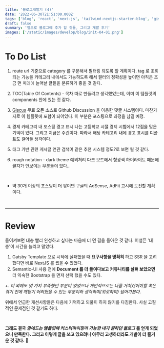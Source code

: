 ```yaml
---
title: '블로그개발기 (4)'
date: '2022-06-30T21:51:00.000Z'
tags: ['blog', 'react', 'next-js', 'tailwind-nextjs-starter-blog', 'giscus']
draft: false
summary: '앞으로 블로그에 추가 할 것들, 그리고 개발 후기'
images: ['/static/images/develop/blog/init-04-01.png']
---
```


# To Do List

1. route url 기준으로 category 를 구분해서 필터링 되도록 할 계획이다.
   tag 로 조회되는 기능을 카테고리 내에서도 가능하도록 해서 필터의 정확성을 높이면 아직은 조금 먼 미래에 늘어날 글들을 분류하기 좋을 것 같다.

2. TOC(Table Of Contents) - 목차
   따로 만들려고 생각했었는데, 이미 이 템플릿의 components 안에 있는 것 같다.

3. [Giscus](https://giscus.app/ko)
   무료 오픈 소스로 Github Discussion 을 이용한 댓글 시스템이다. 마찬가지로 이 템플릿에 포함이 되어있다.
   이 부분은 포스팅으로 과정을 남길 예정.

4. 경제 카테고리 내 포스팅 경고 표시
   나는 고등학교 시절 경제 시험에서 12점을 맞은 기억이 있다. 그리고 지금은 주린이다.
   따라서 해당 카테고리 내에 경고 표시를 디폴트도 걸어둘 생각이다.

5. 태그 기반 관련 게시글
   연관 검색어 같은 추천 시스템 정도?로 보면 될 것 같다.

6. rough notation - dark theme 예외처리
   다크 모드에서 형광색 하이라이트 때문에 글자가 안보이는 부분들이 있다..

<br />

-   약 30개 이상의 포스팅이 더 쌓이면 구글의 AdSense, AdFit 고시에 도전할 계획이다.

<br />

---

# Review

돌이켜보면 대충 빨리 완성하고 싶다는 마음에 더 먼 길을 돌아온 것 같다. 어설픈 '대충'이 시간을 늘리고 말았다.

1. Gatsby Template 으로 시작에 실패했을 때 **요구사항을 명확히** 하고 SSR 을 고려했다면 바로 NextJS 를 썼을 수 있었다.
2. Semantic-UI 사용 전에 **Document 를 더 들여다보고 커뮤니티를 살펴 보았으면** 더 익숙한 Bootstrap 을 먼저 선택 했을 수도 있다.

_+. 이 외에도 몇 가지 부족했던 부분이 있었으나 개인적으로는 나름 거쳐갔어야할 혹은 겪기 전에 깨닫기 어려웠을 수 있는 부분이라 생각하며(위로하며) 넘어가본다._

위에서 언급한 개선사항들은 다음에 기억하고 되풀이 하지 않기를 다짐한다. 사실 고질적인 문제점인 것 같기도 하다.

<br />

**그래도 결국 _맘에드는 템플릿에 커스터마이징이 가능한 내가 원하던 블로그_ 를 얻게 되었으니 만족한다.
그리고 이렇게 글을 쓰고 있으려니 아무리 고생하더라도 개발이 더 즐거운 것 같다.** 🎉
